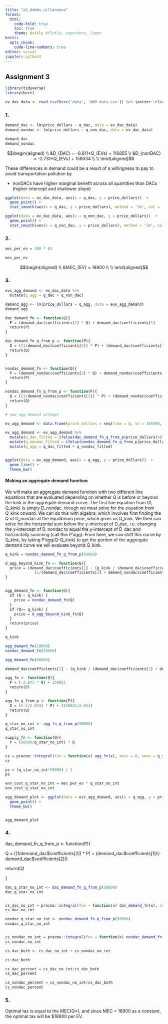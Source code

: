 ```yaml
---
title: "a3_dobbs_villanueva"
format: 
  html:
    code-fold: true
    toc: true
    theme: darkly #flatly, superhero, lumen
knitr:
  opts_chunk: 
    code-line-numbers: true
editor: visual
jupyter: python3
---
```


## Assignment 3

```r

library(tidyverse)
library(here)

```

```r
ev_dac_data <- read_csv(here('data', 'HW3_data.csv')) %>% janitor::clean_names()
```

### 1.

```r

demand_dac <- lm(price_dollars ~ q_dac, data = ev_dac_data)
demand_nondac <- lm(price_dollars ~ q_non_dac, data = ev_dac_data)

demand_dac
demand_nondac
```

$$\begin{aligned}
\\
&D_{DAC} = -6.611*Q_{EVs} + 116855 \\
&D_{nonDAC} = -2.731*Q_{EVs} + 158034 \\
\\
\end{aligned}$$

These differences in demand could be a result of a willingness to pay to avoid transportation pollution by

-   nonDACs have higher marginal benefit across all quantities than DACs (higher intercept and shallower slope)

```r
ggplot(data = ev_dac_data, aes(x = q_dac, y = price_dollars))  +
  geom_point() + 
  stat_smooth(aes(x = q_dac, y = price_dollars), method = 'lm', col = 'red')

ggplot(data = ev_dac_data, aes(x = q_non_dac, y = price_dollars))  +
  geom_point() + 
  stat_smooth(aes(x = q_non_dac, y = price_dollars), method = 'lm', col = 'blue')
```

### 2.

```r
mec_per_ev = 300 * 63

mec_per_ev
```

$$\begin{aligned}
\\
&MEC_{EV} = 18900 \\
\\
\end{aligned}$$

### 3.

```r

evs_agg_demand <- ev_dac_data %>% 
  mutate(q_agg = q_dac + q_non_dac)

demand_agg <- lm(price_dollars ~ q_agg, data = evs_agg_demand)
demand_agg

```

```r

dac_demand_fn <- function(Q){
  P = (demand_dac$coefficients[2] * Q) + demand_dac$coefficients[1]
  return(P)
}

dac_demand_fn_q_from_p <- function(P){
  Q = ((1/demand_dac$coefficients[2]) * P) + (demand_dac$coefficients[1]/(-demand_dac$coefficients[2]))
  return(Q)
}


nondac_demand_fn <- function(Q){
  P = (demand_nondac$coefficients[2] * Q) + demand_nondac$coefficients[1]
  return(P)
}

nondac_demand_fn_q_from_p <- function(P){
  Q = ((1/demand_nondac$coefficients[2]) * P) + (demand_nondac$coefficients[1]/(-demand_nondac$coefficients[2]))
  return(Q)
}


```

```r
# new agg demand attempt

ev_agg_demand <- data.frame(price_dollars = seq(from = 0, to = 165000, by = 1000))

ev_agg_demand <- ev_agg_demand %>% 
  mutate(q_dac_fitted = ifelse(dac_demand_fn_q_from_p(price_dollars)>0, dac_demand_fn_q_from_p(price_dollars), 0)) %>% 
  mutate(q_nondac_fitted = ifelse(nondac_demand_fn_q_from_p(price_dollars)>0, nondac_demand_fn_q_from_p(price_dollars), 0)) %>% 
  mutate(q_agg = q_dac_fitted + q_nondac_fitted)


ggplot(data = ev_agg_demand, aes(x = q_agg, y = price_dollars))  +
  geom_line() + 
  theme_bw()


```

#### Making an aggregate demand function

We will make an aggregate demand function with two different line equations that are evaluated depending on whether Q is before or beyond the kink in the aggregate demand curve. The first line equation from (0, Q_kink) is simply D_nondac, though we must solve for the equation from Q_kink onward. We can do this with algebra, which involves first finding the Q of D_nondac at the equilibrium price, which gives us Q_kink. We then can solve for the horizontal sum below the y-intercept of D_dac, i.e. changing the y-intercept of D_nondac to equal the y-intercept of D_dac and horizontally summing (call this P'agg). From here, we can shift this curve by Q_kink, by taking P'agg(Q-Q_kink) to get the portion of the aggregate demand curve we will evaluate beyond Q_kink.

```r

q_kink = nondac_demand_fn_q_from_p(50000)

d_agg_beyond_kink_fn <- function(Q){
  price = (demand_dac$coefficients[1] - (q_kink / (demand_dac$coefficients[2] + demand_nondac$coefficients[2]))) +
             (1/(demand_dac$coefficients[2] + demand_nondac$coefficients[2])) * Q
}


agg_demand_fn <- function(Q){
  if (Q < q_kink) {
    price = nondac_demand_fn(Q)
  }
  if (Q>= q_kink) {
    price = d_agg_beyond_kink_fn(Q)
  }
  return(price)
}

q_kink

agg_demand_fn(10000)
nondac_demand_fn(10000)

agg_demand_fn(60000)
```

```r
demand_dac$coefficients[1] - (q_kink / (demand_dac$coefficients[2] + demand_nondac$coefficients[2]))
```

```r

agg_fn <- function(Q){
  P = (-2.043 * Q) + 150021
  return(P)
}

agg_fn_q_from_p <- function(P){
  Q = ((-1/2.043) * P) + (150021/2.043)
  return(Q)
}

q_star_no_int <- agg_fn_q_from_p(50000)
q_star_no_int
```

```r

supply_fn <- function(Q){
  P = (50000/q_star_no_int) * Q
}

```

```r

cs = pracma::integral(fun = function(x) agg_fn(x), xmin = 0, xmax = q_star_no_int) - (q_star_no_int*50000)
cs

ps = (q_star_no_int*50000) / 2
ps

```

```r

env_cost_q_star_no_int = mec_per_ev * q_star_no_int
env_cost_q_star_no_int

```

```r

agg_demand_plot <- ggplot(data = evs_agg_demand, aes(x = q_agg, y = price_dollars)) +
  geom_point() +
  theme_bw()


agg_demand_plot
```

### 4.

dac_demand_fn_q\_from_p \<- function(P){

Q = ((1/demand_dac\$coefficients\[2\]) \* P) + (demand_dac\$coefficients\[1\]/(-demand_dac\$coefficients\[2\]))

return(Q)

}

```r

dac_q_star_no_int <- dac_demand_fn_q_from_p(50000)
dac_q_star_no_int


cs_dac_no_int = pracma::integral(fun = function(x) dac_demand_fn(x), xmin = 0, xmax = dac_q_star_no_int) - (dac_q_star_no_int*50000)
cs_dac_no_int

```

```r

nondac_q_star_no_int <- nondac_demand_fn_q_from_p(50000)
nondac_q_star_no_int


cs_nondac_no_int = pracma::integral(fun = function(x) nondac_demand_fn(x), xmin = 0, xmax = nondac_q_star_no_int) - (nondac_q_star_no_int*50000)
cs_nondac_no_int
```

```r
cs_dac_both <- cs_dac_no_int + cs_nondac_no_int

cs_dac_both
```

```r
cs_dac_percent = cs_dac_no_int/cs_dac_both
cs_dac_percent

cs_nondac_percent = cs_nondac_no_int/cs_dac_both
cs_nondac_percent

```

### 5.

Optimal tax is equal to the MEC(Q\*), and since MEC = 18900 as a constant, the optimal tax will be \$18900 per EV.
